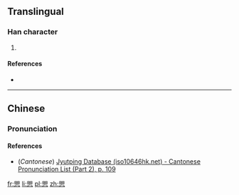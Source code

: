 ==Translingual==

===Han character===
{{Han char|rn=61|rad=心|as=10|sn=14|four=|canj=BUP|ids=⿱⿰目目心}}

# {{defn|Han|sort=心10}}

====References====
* {{Han ref|kx=0396.280|dkj=11004|dj=0735.160|hdz=42333.120|uh=6133|ud=24883}}

----

==Chinese==
{{zh-forms}}

===Pronunciation===
{{zh-pron
|m=jù
|c=geoi6
|mc=
|oc=
|ma=
|cat=
}}

====References====
* (''Cantonese'') [http://www.iso10646hk.net/jp/document/download.jsp Jyutping Database (iso10646hk.net) - Cantonese Pronunciation List (Part 2), p. 109]

[[fr:愳]]
[[li:愳]]
[[pl:愳]]
[[zh:愳]]